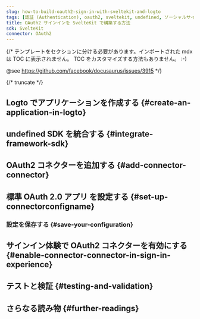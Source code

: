 ```yaml
---
slug: how-to-build-oauth2-sign-in-with-sveltekit-and-logto
tags: [認証 (Authentication), oauth2, sveltekit, undefined, ソーシャルサインイン, サインイン, ログイン]
title: OAuth2 サインインを SvelteKit で構築する方法
sdk: SvelteKit
connector: OAuth2
---
```


{/*
  テンプレートをセクションに分ける必要があります。インポートされた mdx は TOC に表示されません。
  TOC をカスタマイズする方法もありません。 :-)

  @see https://github.com/facebook/docusaurus/issues/3915
*/}




{/* truncate */}

<Intro connector={connector} sdk="SvelteKit" link="undefined" />

## Logto でアプリケーションを作成する \{#create-an-application-in-logto}

<CreateApplication type="undefined" framework="undefined" />

## undefined SDK を統合する \{#integrate-framework-sdk}

<IntegrateSdk />

## OAuth2 コネクターを追加する \{#add-connector-connector}

<AddSocialConnector connector={connector} framework="undefined" />

## 標準 OAuth 2.0 アプリ を設定する \{#set-up-connectorconfigname}

<ConnectorGuide />

### 設定を保存する \{#save-your-configuration}

<SaveYourConfiguration connector={connector} />

## サインイン体験で OAuth2 コネクターを有効にする \{#enable-connector-connector-in-sign-in-experience}

<EnableSocialConnector connector={connector} />

## テストと検証 \{#testing-and-validation}

<TestingAndValidation connector={connector} sdk="SvelteKit" />

## さらなる読み物 \{#further-readings}

<FurtherReadings />